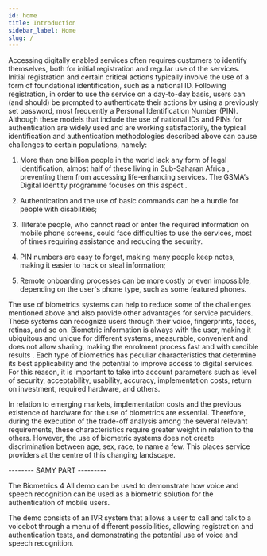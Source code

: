 ```yaml
---
id: home
title: Introduction
sidebar_label: Home
slug: /
---
```


Accessing digitally enabled services often requires customers to identify themselves, both for initial registration and regular use of the services. Initial registration and certain critical actions typically involve the use of a form of foundational identification, such as a national ID. Following registration, in order to use the service on a day-to-day basis, users can (and should) be prompted to authenticate their actions by using a previously set password, most frequently a Personal Identification Number (PIN). Although these models that include the use of national IDs and PINs for authentication are widely used and are working satisfactorily, the typical identification and authentication methodologies described above can cause challenges to certain populations, namely:

1.	More than one billion people in the world lack any form of legal identification, almost half of these living in Sub-Saharan Africa , preventing them from accessing life-enhancing services. The GSMA’s Digital Identity programme focuses on this aspect . 

2.	Authentication and the use of basic commands can be a hurdle for people with disabilities;

3.	Illiterate people, who cannot read or enter the required information on mobile phone screens, could face difficulties to use the services, most of times requiring assistance and reducing the security. 

4.	PIN numbers are easy to forget, making many people keep notes, making it easier to hack or steal information;

5.	Remote onboarding processes can be more costly or even impossible, depending on the user's phone type, such as some featured phones.

The use of biometrics systems can help to reduce some of the challenges mentioned above and also provide other advantages for service providers. These systems can recognize users through their voice, fingerprints, faces, retinas, and so on. Biometric information is always with the user, making it ubiquitous and unique for different systems, measurable, convenient and does not allow sharing, making the enrolment process fast and with credible results . Each type of biometrics has peculiar characteristics that determine its best applicability and the potential to improve access to digital services. For this reason, it is important to take into account parameters such as level of security, acceptability, usability, accuracy, implementation costs, return on investment, required hardware, and others.

In relation to emerging markets, implementation costs and the previous existence of hardware for the use of biometrics are essential. Therefore, during the execution of the trade-off analysis among the several relevant requirements, these characteristics require greater weight in relation to the others. However, the use of biometric systems does not create discrimination between age, sex, race, to name a few. This places service providers at the centre of this changing landscape. 

-------- SAMY PART ---------

The Biometrics 4 All demo can be used to demonstrate how voice and speech
recognition can be used as a biometric solution for the authentication of mobile
users.

The demo consists of an IVR system that allows a user to call and talk to a
voicebot through a menu of different possibilities, allowing registration and
authentication tests, and demonstrating the potential use of voice and speech
recognition.
